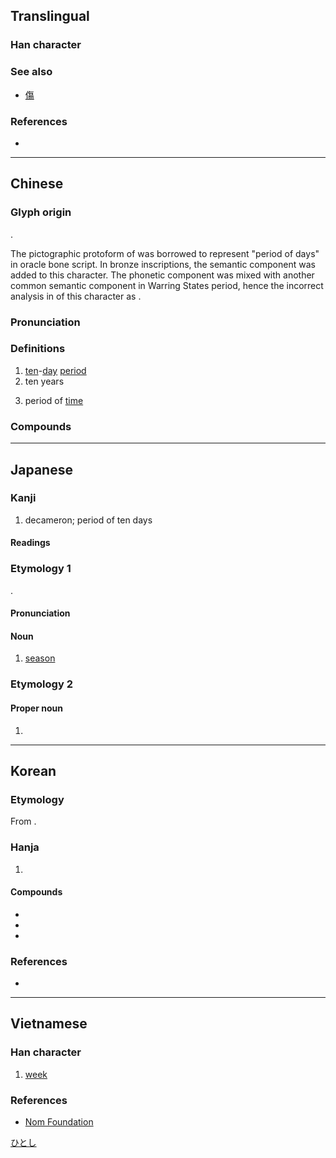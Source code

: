 {{also|句}}
{{character info}}
==Translingual==

===Han character===
{{stroke order|strokes=6}}
{{Han char|rn=72|rad=日|as=02|sn=6|four=27620|canj=PA|ids=⿹勹日}}

===See also===
* {{l|mul|复}} [[傷]] <!-- Graphically similar -->

===References===
* {{Han ref|kx=0489.160|dkj=13746|dj=0850.130|hdz=21485.030|uh=65EC|ud=26092|bh=A6AF|bd=42671}}

----

==Chinese==
{{zh-forms|alt=𠣙}}

===Glyph origin===
{{Han etyl}}

{{Han compound|螾|t1=earthworm|日|t2=sun/day|ls=psc}}.

The pictographic protoform of {{zh-l|*螾}} was borrowed to represent "period of days" in oracle bone script. In bronze inscriptions, the semantic component {{zh-l|*日|sun/day}} was added to this character. The phonetic component was mixed with another common semantic component {{zh-l|*勹|bow down}} in Warring States period, hence the incorrect analysis in ''{{w|Shuowen Jiezi}}'' of this character as {{Han compound|勹|日}}.

===Pronunciation===
{{zh-pron
|m=xún
|c=ceon4
|h=pfs=sùn
|md=sùng
|mn=sûn
|mn-t=sung5
|x=sen2
|mc=y
|oc=y
|cat=n
}}

===Definitions===
{{zh-hanzi}}

# [[ten]]-[[day]] [[period]]
# ten years
#: {{zh-x|七 旬 老翁|seventy-year-old man}}
# period of [[time]]

===Compounds===
{{zh-der|兼旬|初旬|中旬|上旬|下旬|旬休|旬歲|旬始|旬朔|淹旬曠月|旬日|旬月|由旬|旬刊|旬年|經旬累月}}

----

==Japanese==

===Kanji===
{{ja-kanji|grade=c|rs=日02}}

# decameron; period of ten days

====Readings====
{{ja-readings
|goon=じゅん
|kanon=しゅん
}}

===Etymology 1===
{{etymid|ja|しゅん}}
{{ja-kanjitab|しゅん|yomi=o}}
{{der+|ja|ltc|-}} {{ltc-l|旬}}.

====Pronunciation====
{{ja-pron|しゅん|acc=1|acc_ref=DJR|acc2=0|acc2_ref=DJR}}

====Noun====
{{ja-noun|しゅん|hhira=しゆん}}

# [[season]] {{q|of something, as in "in season"}}
#: {{ja-usex|'''旬'''の[[野菜]]|'''しゅん''' の やさい|in-season vegetables}}
#: {{ja-usex|[[春]]に'''旬'''を[[迎える]]|はる に '''しゅん''' を むかえる|to be in season come spring}}
#: {{ja-usex|'''旬'''の[[ジャンル]]|'''しゅん''' の ジャンル|in-vogue genre}}

===Etymology 2===
{{ja-kanjitab|ひとし}}

====Proper noun====
{{ja-pos|proper|ひとし}}

# {{given name|ja|male}}

[[Category:Japanese male given names|ひとし]]

----

==Korean==

===Etymology===
From {{der|ko|ltc|-}} {{ltc-l|旬|id=1}}. {{hanja-hunmong|슌|syun|天文#상02A}}

===Hanja===
{{ko-hanja-search}}
{{ko-hanja|열흘|순}}

# {{hanja form of|순|[[ten]]-[[day]] [[period]]}}

====Compounds====
{{der-top3|Compounds}}
* {{ko-l|중순|中旬}}
* {{ko-l|사순절|四旬節}}
* {{ko-l|오순절|五旬節}}
{{der-bottom}}

===References===
* {{R:hanjadoc|4543}}

----

==Vietnamese==
{{attention|vi|check definition}}

===Han character===
{{vi-readings|reading=tuần|rs=日02}}

# [[week]]

===References===
* [http://nomfoundation.org/common/nom_details.php?codepoint=65ec Nom Foundation]

{{cln|vi|Han tu}}